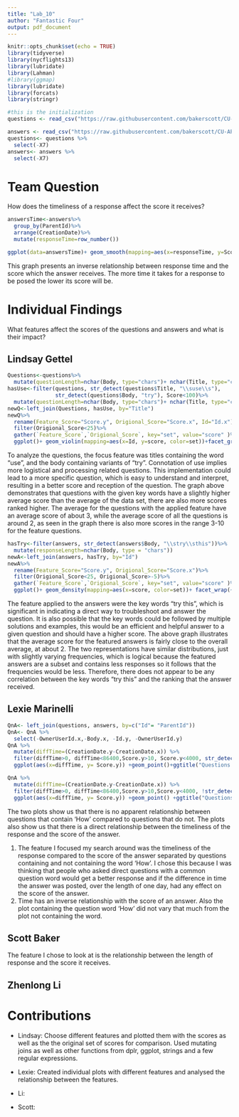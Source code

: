 ---
title: "Lab_10"
author: "Fantastic Four"
output: pdf_document
---

```{r setup, include=FALSE}
knitr::opts_chunk$set(echo = TRUE)
library(tidyverse)
library(nycflights13)
library(lubridate)
library(Lahman)
#library(ggmap)
library(lubridate)
library(forcats)
library(stringr)
```

```{r}
#this is the initialization
questions <- read_csv("https://raw.githubusercontent.com/bakerscott/CU-APPM2720/master/m4/Lab10/Questions_trunc.csv")

answers <- read_csv("https://raw.githubusercontent.com/bakerscott/CU-APPM2720/master/m4/Lab10/Answers_trunc.csv")
questions<- questions %>%
  select(-X7)
answers<- answers %>%
  select(-X7)
```

# Team Question
How does the timeliness of a response affect the score it receives?
```{r}
answersTime<-answers%>%
  group_by(ParentId)%>%
  arrange(CreationDate)%>%
  mutate(responseTime=row_number())

ggplot(data=answersTime)+ geom_smooth(mapping=aes(x=responseTime, y=Score), method="lm", se=FALSE)+ggtitle("Correlation of response time and score of the answer")
```
This graph presents an inverse relationship between response time and the score which the answer receives. The more time it takes for a response to be posed the lower its score will be.

# Individual Findings
What features affect the scores of the questions and answers and what is their impact?

## Lindsay Gettel
```{r}
Questions<-questions%>%
  mutate(questionLength=nchar(Body, type="chars")+ nchar(Title, type="chars"))
hasUse<-filter(questions, str_detect(questions$Title, "\\suse\\s"), 
               str_detect(questions$Body, "try"), Score<100)%>% 
  mutate(questionLength=nchar(Body, type="chars")+ nchar(Title, type="chars"))
newQ<-left_join(Questions, hasUse, by="Title")
newQ%>%
  rename(Feature_Score="Score.y", Origional_Score="Score.x", Id="Id.x")%>%
  filter(Origional_Score<25)%>%
  gather(`Feature_Score`,`Origional_Score`, key="set", value="score" )%>%
  ggplot()+ geom_violin(mapping=aes(x=Id, y=score, color=set))+facet_grid(~set)+ ggtitle("Scores for questions containing \"use\" and \"try\" and origional scores")
```
To analyze the questions, the focus feature was titles containing the word "use", and the body containing variants of "try". Connotation of use implies more logistical and processing related questions. This implementation could lead to a more specific question, which is easy to understand and interpret, resulting in a better score and reception of the question.
The graph above demonstrates that questions with the given key words have a slightly higher average score than the average of the data set, there are also more scores ranked higher. The average for the questions with the applied feature have an average score of about 3, while the average score of all the questions is around 2, as seen in the graph there is also more scores in the range 3-10 for the feature questions.
```{r}
hasTry<-filter(answers, str_detect(answers$Body, "\\stry\\sthis"))%>%
  mutate(responseLength=nchar(Body, type = "chars"))
newA<-left_join(answers, hasTry, by="Id")
newA%>%
  rename(Feature_Score="Score.y", Origional_Score="Score.x")%>%
  filter(Origional_Score<25, Origional_Score>-5)%>%
  gather(`Feature_Score`,`Origional_Score`, key="set", value="score" )%>%
  ggplot()+ geom_density(mapping=aes(x=score, color=set))+ facet_wrap(~set)+ ggtitle("Scores for answers containing \"try this\" and all other responses")
```
The feature applied to the answers were the key words "try this", which is significant in indicating a direct way to troubleshoot and answer the question. It is also possible that the key words could be followed by multiple solutions and examples, this would be an efficient and helpful answer to a given question and should have a higher score.
The above graph illustrates that the average score for the featured answers is fairly close to the overall average, at about 2. The two representations have similar distributions, just with slightly varying frequencies, which is logical because the featured answers are a subset and contains less responses so it follows that the frequencies would be less. Therefore, there does not appear to be any correlation between the key words "try this" and the ranking that the answer received.

## Lexie Marinelli
```{r, echo=FALSE}
QnA<- left_join(questions, answers, by=c("Id"= "ParentId"))
QnA<- QnA %>%
  select(-OwnerUserId.x,-Body.x, -Id.y, -OwnerUserId.y)
QnA %>%
  mutate(diffTime=(CreationDate.y-CreationDate.x)) %>%
  filter(diffTime>0, diffTime<86400,Score.y>10, Score.y<4000, str_detect(QnA$Title, "[Hh]ow")) %>% 
  ggplot(aes(x=diffTime, y= Score.y)) +geom_point()+ggtitle("Questions with 'How'") + xlab("Length of time until response (sec)") + ylab("Score of Response")

QnA %>%
  mutate(diffTime=(CreationDate.y-CreationDate.x)) %>%
  filter(diffTime>0, diffTime<86400,Score.y>10,Score.y<4000, !str_detect(QnA$Title, "[Hh]ow")) %>% 
  ggplot(aes(x=diffTime, y= Score.y)) +geom_point() +ggtitle("Questions without 'How'") + xlab("Length of time until response (sec)") + ylab("Score of Response")
```
The two plots show us that there is no apparent relationship between questions that contain 'How' compared to questions that do not. The plots also show us that there is a direct relationship between the timeliness of the response and the score of the answer. 

1. The feature I focused my search around was the timeliness of the response compared to the score of the answer separated by questions containing and not containing the word 'How'. I chose this because I was thinking that people who asked direct questions with a common question word would get a better response and if the difference in time the answer was posted, over the length of one day, had any effect on the score of the answer.
2. Time has an inverse relationship with the score of an answer. Also the plot containing the question word 'How' did not vary that much from the plot not containing the word.

## Scott Baker
The feature I chose to look at is the relationship between the length of response and the score it receives. 

## Zhenlong Li


# Contributions
* Lindsay: Choose different features and plotted them with the scores as well as the the original set of scores for comparison. Used mutating joins as well as other functions from dplr, ggplot, strings and a few regular expressions. 

* Lexie: Created individual plots with different features and analysed the relationship between the features.

* Li: 

* Scott: 
